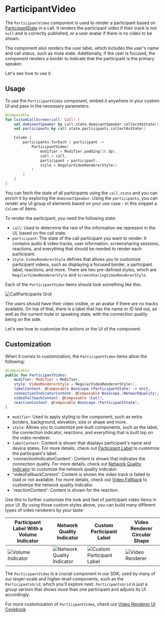 # ParticipantVideo

The `ParticipantVideo` component is used to render a participant based on [ParticipantState](../../03-guides/03-call-and-participant-state.mdx) in a call. It renders the participant video if their track is not `null` and is correctly published, or a user avatar if there is no video to be shown.

The component also renders the user label, which includes the user's name and call status, such as mute state. Additionally, if the user is focused, the component renders a border to indicate that the participant is the primary speaker.

Let's see how to use it.

## Usage

To use the `ParticipantVideo` component, embed it anywhere in your custom UI and pass in the necessary parameters:

```kotlin
@Composable
fun CustomCallScreen(call: Call) {
    val dominantSpeaker by call.state.dominantSpeaker.collectAsState()
    val participants by call.state.participants.collectAsState()

    Column {
        participants.forEach { participant ->
            ParticipantVideo(
                modifier = Modifier.padding(16.dp),
                call = call,
                participant = participant,
                style = RegularVideoRendererStyle()
            )
        }
    }
}
```

You can fetch the state of all participants using the `call.state` and you can enrich it by exploring the `dominantSpeaker`. Using the `participants`, you can render any UI group of elements based on your use case - in this snippet a `Column` of items.

To render the participant, you need the following state:

* `call`: Used to determine the rest of the information we represent in the UI, based on the call state.
* `participant`: The state of the call participant you want to render. It contains audio & video tracks, user information, screensharing sessions, reactions, and everything that should be needed to render each participant.
* `style`: `VideoRendererStyle` defines that allows you to customize participant videos, such as displaying a focused border, a participant label, reactions, and more. There are two pre-defined styles, which are `RegularVideoRendererStyle` and `ScreenSharingVideoRendererStyle`.

Each of the `ParticipantVideo` items should look something like this:

![CallParticipants Grid](../../assets/compose_single_participant.png)

The users should have their video visible, or an avatar if there are no tracks available. On top of that, there is a label that has the name or ID laid out, as well as the current mute or speaking state, with the connection quality being on the side.

Let's see how to customize the actions or the UI of the component.

## Customization

When it comes to customization, the `ParticipantVideo` items allow the following:

```kotlin
@Composable
public fun ParticipantVideo(
    modifier: Modifier = Modifier,
    style: VideoRendererStyle = RegularVideoRendererStyle(),
    labelContent: @Composable BoxScope.(ParticipantState) -> Unit,
    connectionIndicatorContent: @Composable BoxScope.(NetworkQuality),
    videoFallbackContent: @Composable (Call),
    reactionContent: @Composable BoxScope.(ParticipantState),
)
```

- `modifier`: Used to apply styling to the component, such as extra borders, background, elevation, size or shape and more.
- `style`: Allows you to customize pre-built components, such as the label, the connection indicator, reactions, and everything that is built top on the video renderer.
- `labelContent`: Content is shown that displays participant's name and device states. For more details, check out [Participant Label](../../05-ui-cookbook/03-participant-label.mdx) to customize the participant's label.
- 'connectionIndicatorContent': Content is shown that indicates the connection quality. For more details, check out [Network Quality Indicator](../../05-ui-cookbook/10-network-quality-indicator.mdx) to customize the network quality indicator.
- 'videoFallbackContent': Content is shown the video track is failed to load or not available. For more details, check out [Video Fallback](../../05-ui-cookbook/07-video-fallback.mdx) to customize the network quality indicator.
- 'reactionContent': Content is shown for the reaction.

Use this to further customize the look and feel of participant video items in your UI. By using those custom styles above, you can build many different types of video renderers by your taste:

| Participant Label With a Volume Indicator                                        | Network Quality Indicator                                           | Custom Participant Label                                        | Video Renderer Circular Shape                                            |
| ------------------------------------------------------------ | ------------------------------------------------------------ | ------------------------------------------------------------ | ------------------------------------------------------------ |
| ![Volume Indicator ](../../assets/cookbook/volume-indicator.png) | ![Network Quality Indicator](../../assets/network-quality-indicator-customize.png) | ![Custom Participant Label](../../assets/participant-label-custom.png) | ![Video Renderer](../../assets/video-renderer-circular.png)

The `ParticipantVideo` is a crucial component in our SDK, used by many of our larger-scale and higher-level components, such as the `ParticipantsGrid`, which you'll explore next. `ParticipantsGrid` is just a group version that shows more than one participant and adjusts its UI accordingly.

For more customization of `ParticipantVideo`, check out [Video Renderer UI Cookbook](../../05-ui-cookbook/04-video-renderer.mdx)